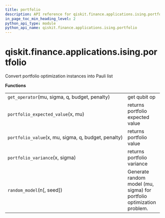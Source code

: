 ```yaml
---
title: portfolio
description: API reference for qiskit.finance.applications.ising.portfolio
in_page_toc_min_heading_level: 2
python_api_type: module
python_api_name: qiskit.finance.applications.ising.portfolio
---
```


<span id="module-qiskit.finance.applications.ising.portfolio" />

<span id="qiskit-finance-applications-ising-portfolio" />

# qiskit.finance.applications.ising.portfolio

Convert portfolio optimization instances into Pauli list

**Functions**

|                                                     |                                                                       |
| --------------------------------------------------- | --------------------------------------------------------------------- |
| `get_operator`(mu, sigma, q, budget, penalty)       | get qubit op                                                          |
| `portfolio_expected_value`(x, mu)                   | returns portfolio expected value                                      |
| `portfolio_value`(x, mu, sigma, q, budget, penalty) | returns portfolio value                                               |
| `portfolio_variance`(x, sigma)                      | returns portfolio variance                                            |
| `random_model`(n\[, seed])                          | Generate random model (mu, sigma) for portfolio optimization problem. |


